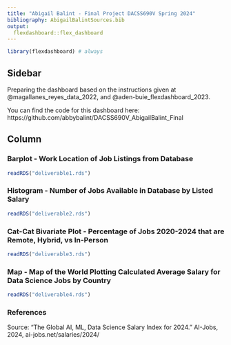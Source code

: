 ```yaml
---
title: "Abigail Balint - Final Project DACSS690V Spring 2024"
bibliography: AbigailBalintSources.bib
output: 
  flexdashboard::flex_dashboard
---
```


```r
library(flexdashboard) # always
```

## Sidebar {.sidebar}


Preparing the dashboard based on the instructions given at @magallanes_reyes_data_2022, and @aden-buie_flexdashboard_2023.

You can find the code for this dashboard here: https://github.com/abbybalint/DACSS690V_AbigailBalint_Final

## Column {.tabset .tabset-fade}


### Barplot - Work Location of Job Listings from Database

```r
readRDS("deliverable1.rds")
```


### Histogram - Number of Jobs Available in Database by Listed Salary

```r
readRDS("deliverable2.rds")
```

### Cat-Cat Bivariate Plot - Percentage of Jobs 2020-2024 that are Remote, Hybrid, vs In-Person

```r
readRDS("deliverable3.rds")
```


### Map - Map of the World Plotting Calculated Average Salary for Data Science Jobs by Country

```r
readRDS("deliverable4.rds")
```


### References 
Source: “The Global AI, ML, Data Science Salary Index for 2024.” AI-Jobs, 2024, ai-jobs.net/salaries/2024/
